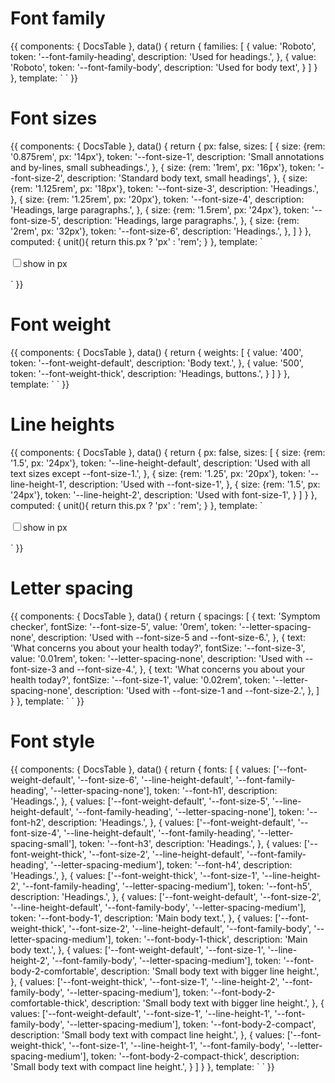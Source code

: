 
<Meta
  title="Docs/Design/Typography"
/>

# Font family

<Story name="Font family" height="180px">
  {{
    components: {
      DocsTable
    },
    data() {
      return {
        families: [
          {
            value: 'Roboto',
            token: '--font-family-heading',
            description: 'Used for headings.',
          },
          {
            value: 'Roboto',
            token: '--font-family-body',
            description: 'Used for body text',
          }
        ]
      }
    },
    template: `<DocsTable>
      <template #thead>
        <th>Preview</th>
        <th>Value</th>
        <th>Token</th>
        <th>Usage</th>
      </template>
      <template #tbody>
        <template v-for="family in families">
          <tr>
            <td>
              <div :style="'font-family: var('+ family.token +')'">Symptom Checker</div>
            </td>
            <td>
              {{ family.value }}
            </td>
            <td>{{ family.token }}</td>
            <td>{{ family.description }}</td>
          </tr>
        </template>
      </template>
    </DocsTable>`
  }}
</Story>

# Font sizes

<Story name="Font sizes" height="470px">
  {{
    components: {
      DocsTable
    },
    data() {
      return {
        px: false,
        sizes: [
          {
            size: {rem: '0.875rem', px: '14px'},
            token: '--font-size-1',
            description: 'Small annotations and by-lines, small subheadings.',
          },
          {
            size: {rem: '1rem', px: '16px'},
            token: '--font-size-2',
            description: 'Standard body text, small headings',
          },
          {
            size: {rem: '1.125rem', px: '18px'},
            token: '--font-size-3',
            description: 'Headings.',
          },
          {
            size: {rem: '1.25rem', px: '20px'},
            token: '--font-size-4',
            description: 'Headings, large paragraphs.',
          },
          {
            size: {rem: '1.5rem', px: '24px'},
            token: '--font-size-5',
            description: 'Headings, large paragraphs.',
          },
          {
            size: {rem: '2rem', px: '32px'},
            token: '--font-size-6',
            description: 'Headings.',
          },
        ]
      }
    },
    computed: {
      unit(){
        return this.px ? 'px' : 'rem';
      }
    },
    template: `<div>
      <label style="display: flex; align-items: center; margin: 1rem 0; display: block;"><input v-model="px" type="checkbox">show in px</label>
      <DocsTable>
        <template #thead>
          <th>Preview</th>
          <th>Value</th>
          <th>Token</th>
          <th>Usage</th>
        </template>
        <template #tbody>
          <template v-for="size in sizes">
            <tr>
              <td>
                <div :style="'font-size: var('+ size.token +')'">Symptom Checker</div>
              </td>
              <td>
                {{ size.size[unit] }}
              </td>
              <td>{{ size.token }}</td>
              <td>{{ size.description }}</td>
            </tr>
          </template>
        </template>
      </DocsTable>
    </div>`
  }}
</Story>

# Font weight

<Story name="Font weight" height="180px">
  {{
    components: {
      DocsTable
    },
    data() {
      return {
        weights: [
          {
            value: '400',
            token: '--font-weight-default',
            description: 'Body text.',
          },
          {
            value: '500',
            token: '--font-weight-thick',
            description: 'Headings, buttons.',
          }
        ]
      }
    },
    template: `<DocsTable>
      <template #thead>
        <th>Preview</th>
        <th>Value</th>
        <th>Token</th>
        <th>Usage</th>
      </template>
      <template #tbody>
        <template v-for="weight in weights">
          <tr>
            <td>
              <div :style="'font-weight: var('+ weight.token +')'">Symptom Checker</div>
            </td>
            <td>
              {{ weight.value }}
            </td>
            <td>{{ weight.token }}</td>
            <td>{{ weight.description }}</td>
          </tr>
        </template>
      </template>
    </DocsTable>`
  }}
</Story>

# Line heights

<Story name="Line heights" height="330px">
  {{
    components: {
      DocsTable
    },
    data() {
      return {
        px: false,
        sizes: [
          {
            size: {rem: '1.5', px: '24px'},
            token: '--line-height-default',
            description: 'Used with all text sizes except --font-size-1.',
          },
          {
            size: {rem: '1.25', px: '20px'},
            token: '--line-height-1',
            description: 'Used with --font-size-1',
          },
          {
            size: {rem: '1.5', px: '24px'},
            token: '--line-height-2',
            description: 'Used with font-size-1',
          }
        ]
      }
    },
    computed: {
      unit(){
        return this.px ? 'px' : 'rem';
      }
    },
    template: `<div>
      <label style="display: flex; align-items: center; margin: 1rem 0; display: block;"><input v-model="px" type="checkbox">show in px</label>
      <DocsTable>
        <template #thead>
          <th>Preview</th>
          <th>Value</th>
          <th>Token</th>
          <th>Usage</th>
        </template>
        <template #tbody>
          <template v-for="size in sizes">
            <tr>
              <td>
                <div :style="'line-height: var('+ size.token +'); width: 200px'">What concerns you about your health today?</div>
              </td>
              <td>
                {{ size.size[unit] }}
              </td>
              <td>{{ size.token }}</td>
              <td>{{ size.description }}</td>
            </tr>
          </template>
        </template>
      </DocsTable>
    </div>`
  }}
</Story>

# Letter spacing

<Story name="Letter spacing" height="280px">
  {{
    components: {
      DocsTable
    },
    data() {
      return {
        spacings: [
          {
            text: 'Symptom checker',
            fontSize: '--font-size-5',
            value: '0rem',
            token: '--letter-spacing-none',
            description: 'Used with --font-size-5 and --font-size-6.',
          },
          {
            text: 'What concerns you about your health today?',
            fontSize: '--font-size-3',
            value: '0.01rem',
            token: '--letter-spacing-none',
            description: 'Used with --font-size-3 and --font-size-4.',
          },
          {
            text: 'What concerns you about your health today?',
            fontSize: '--font-size-1',
            value: '0.02rem',
            token: '--letter-spacing-none',
            description: 'Used with --font-size-1 and --font-size-2.',
          },
        ]
      }
    },
    template: `<DocsTable>
      <template #thead>
        <th>Preview</th>
        <th>Value</th>
        <th>Token</th>
        <th>Usage</th>
      </template>
      <template #tbody>
        <template v-for="spacing in spacings">
          <tr>
            <td>
              <div :style="'font-size: var('+ spacing.fontSize +'); letter-spacing: var('+ spacing.token +');'">{{ spacing.text }}</div>
            </td>
            <td>
              {{ spacing.value }}
            </td>
            <td>{{ spacing.token }}</td>
            <td>{{ spacing.description }}</td>
          </tr>
        </template>
      </template>
    </DocsTable>`
  }}
</Story>

# Font style

<Story name="Font style" height="1330px">
  {{
    components: {
      DocsTable
    },
    data() {
      return {
        fonts: [
          {
            values: ['--font-weight-default', '--font-size-6', '--line-height-default', '--font-family-heading', '--letter-spacing-none'],
            token: '--font-h1',
            description: 'Headings.',
          },
          {
            values: ['--font-weight-default', '--font-size-5', '--line-height-default', '--font-family-heading', '--letter-spacing-none'],
            token: '--font-h2',
            description: 'Headings.',
          },
          {
            values: ['--font-weight-default', '--font-size-4', '--line-height-default', '--font-family-heading', '--letter-spacing-small'],
            token: '--font-h3',
            description: 'Headings.',
          },
          {
            values: ['--font-weight-thick', '--font-size-2', '--line-height-default', '--font-family-heading', '--letter-spacing-medium'],
            token: '--font-h4',
            description: 'Headings.',
          },
          {
            values: ['--font-weight-thick', '--font-size-1', '--line-height-2', '--font-family-heading', '--letter-spacing-medium'],
            token: '--font-h5',
            description: 'Headings.',
          },
          {
            values: ['--font-weight-default', '--font-size-2', '--line-height-default', '--font-family-body', '--letter-spacing-medium'],
            token: '--font-body-1',
            description: 'Main body text.',
          },
          {
            values: ['--font-weight-thick', '--font-size-2', '--line-height-default', '--font-family-body', '--letter-spacing-medium'],
            token: '--font-body-1-thick',
            description: 'Main body text.',
          },
          {
            values: ['--font-weight-default', '--font-size-1', '--line-height-2', '--font-family-body', '--letter-spacing-medium'],
            token: '--font-body-2-comfortable',
            description: 'Small body text with bigger line height.',
          },
          {
            values: ['--font-weight-thick', '--font-size-1', '--line-height-2', '--font-family-body', '--letter-spacing-medium'],
            token: '--font-body-2-comfortable-thick',
            description: 'Small body text with bigger line height.',
          },
          {
            values: ['--font-weight-default', '--font-size-1', '--line-height-1', '--font-family-body', '--letter-spacing-medium'],
            token: '--font-body-2-compact',
            description: 'Small body text with compact line height.',
          },
          {
            values: ['--font-weight-thick', '--font-size-1', '--line-height-1', '--font-family-body', '--letter-spacing-medium'],
            token: '--font-body-2-compact-thick',
            description: 'Small body text with compact line height.',
          }
        ]
      }
    },
    template: `<DocsTable>
      <template #thead>
        <th>Preview</th>
        <th>Value</th>
        <th>Token</th>
        <th>Usage</th>
      </template>
      <template #tbody>
        <template v-for="font in fonts">
          <tr>
            <td>
              <div :style="'font: var('+ font.token +')'">Symptom Checker</div>
            </td>
            <td>
              <template v-for="value in font.values">
                <p style="margin: 0">{{value}}</p>
              </template>
            </td>
            <td>{{ font.token }}</td>
            <td>{{ font.description }}</td>
          </tr>
        </template>
      </template>
    </DocsTable>`
  }}
</Story>
